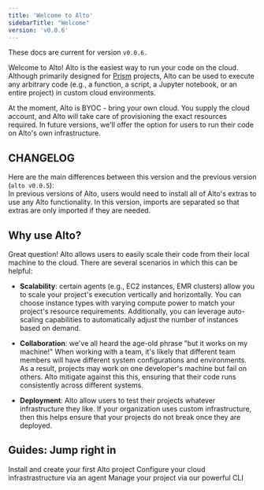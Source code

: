 ```yaml
---
title: 'Welcome to Alto'
sidebarTitle: "Welcome"
version: 'v0.0.6'
---
```

<Check>These docs are current for version ```v0.0.6.```</Check>

Welcome to Alto! Alto is the easiest way to run your code on the cloud. Although
primarily designed for [Prism](https://runprism.com) projects, Alto can be used to execute any arbitrary code
(e.g., a function, a script, a Jupyter notebook, or an entire project) in custom cloud
environments.

At the moment, Alto is BYOC - bring your own cloud. You supply the cloud account, and
Alto will take care of provisioning the exact resources required. In future versions,
we'll offer the option for users to run their code on Alto's own infrastructure.

## CHANGELOG

Here are the main differences between this version and the previous version (```alto v0.0.5```):
  <Accordion title="Fixed import errors">      
    In previous versions of Alto, users would need to install all of Alto's extras to use
    any Alto functionality. In this version, imports are separated so that extras are only
    imported if they are needed.
  </Accordion>

## Why use Alto?

  Great question! Alto allows users to easily scale their code from their local machine to
  the cloud. There are several scenarios in which this can be helpful:

  - **Scalability**: certain agents (e.g., EC2 instances, EMR clusters) allow you to scale your
  project's execution vertically and horizontally. You can choose instance types with
  varying compute power to match your project's resource requirements. Additionally, you
  can leverage auto-scaling capabilities to automatically adjust the number of instances
  based on demand.

  - **Collaboration**: we've all heard the age-old phrase "but it works on my machine!" When
  working with a team, it's likely that different team members will have different system
  configurations and environments. As a result, projects may work on one developer's
  machine but fail on others. Alto mitigate against this this, ensuring that their code
  runs consistently across different systems.

  - **Deployment**: Alto allow users to test their projects whatever infrastructure they like.
  If your organization uses custom infrastructure, then this helps ensure that your
  projects do not break once they are deployed.

## Guides: Jump right in

  <Card title="Quickstart" icon="leaf" href="/quickstart">
    Install and create your first Alto project
  </Card>

  <Card title="Agents" icon="rocket" href="/agents/overview">
    Configure your cloud infrastrastructure via an agent
  </Card>

  <Card title="CLI" icon="code" href="/cli/overview">
    Manage your project via our powerful CLI
  </Card>
